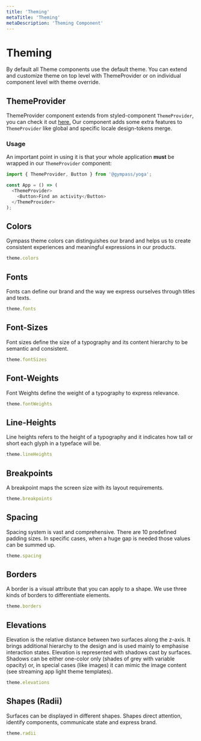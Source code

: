 ```yaml
---
title: 'Theming'
metaTitle: 'Theming'
metaDescription: 'Theming Component'
---
```


# Theming

By default all Theme components use the default theme. You can extend and customize theme on top level with ThemeProvider or on individual component level with theme override.

## ThemeProvider

ThemeProvider component extends from styled-component `ThemeProvider`, you can
check it out [here.](https://www.styled-components.com/docs/advanced#theming)
Our component adds some extra features to `ThemeProvider` like global and
specific locale design-tokens merge.

### Usage

An important point in using it is that your whole application **must** be
wrapped in our `ThemeProvider` component:

```javascript type=highlight
import { ThemeProvider, Button } from '@gympass/yoga';

const App = () => (
  <ThemeProvider>
    <Button>Find an activity</Button>
  </ThemeProvider>
);
```

## Colors

Gympass theme colors can distinguishes our brand and helps us to create
consistent experiences and meaningful expressions in our products.

```javascript type=highlight
theme.colors
```

<ThemeColors />

## Fonts

Fonts can define our brand and the way we express ourselves through
titles and texts.

```javascript type=highlight
theme.fonts
```

<ThemeFonts />

## Font-Sizes


Font sizes define the size of a typography and its content hierarchy to be semantic and consistent.

```javascript type=highlight
theme.fontSizes
```

<ThemeFontSizes />

## Font-Weights

Font Weights define the weight of a typography to express relevance.

```javascript type=highlight
theme.fontWeights
```

<ThemeFontWeights />

## Line-Heights

Line heights refers to the height of a typography and it indicates how tall or
short each glyph in a typeface will be.

```javascript type=highlight
theme.lineHeights
```

<ThemeLineHeights />

## Breakpoints

A breakpoint maps the screen size with its layout requirements.

```javascript type=highlight
theme.breakpoints
```

<ThemeBreakpoints />

## Spacing

Spacing system is vast and comprehensive. There are 10 predefined padding sizes.
In specific cases, when a huge gap is needed those values can be summed up.

```javascript type=highlight
theme.spacing
```

<ThemeSpacing />

## Borders

A border is a visual attribute that you can apply to a shape. We use three kinds
of borders to differentiate elements.

```javascript type=highlight
theme.borders
```

<ThemeBorders />

## Elevations

Elevation is the relative distance between two surfaces along the z-axis.
It brings additional hierarchy to the design and is used mainly to emphasise
interaction states. Elevation is represented with shadows cast by surfaces.
Shadows can be either one-color only (shades of grey with variable opacity) or,
in special cases (like images) it can mimic the image content (see streaming
app light theme templates).

```javascript type=highlight
theme.elevations
```

<ThemeElevations />

## Shapes (Radii)

Surfaces can be displayed in different shapes. Shapes direct attention,
identify components, communicate state and express brand.

```javascript type=highlight
theme.radii
```

<ThemeShape />